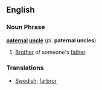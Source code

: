 ==English==

===Noun Phrase===
'''[[paternal]] [[uncle]]''' (''pl.'' '''paternal uncles''')

#[[Brother]] of someone's [[father]].

===Translations===
*[[Swedish]]: [[farbror]]